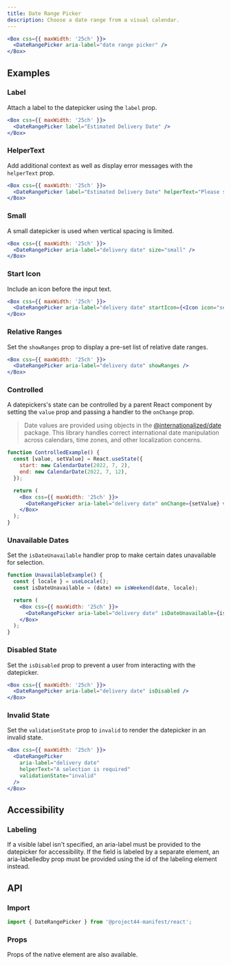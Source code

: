 ```yaml
---
title: Date Range Picker
description: Choose a date range from a visual calendar.
---
```


```jsx
<Box css={{ maxWidth: '25ch' }}>
  <DateRangePicker aria-label="date range picker" />
</Box>
```

## Examples

### Label

Attach a label to the datepicker using the `label` prop.

```jsx
<Box css={{ maxWidth: '25ch' }}>
  <DateRangePicker label="Estimated Delivery Date" />
</Box>
```

### HelperText

Add additional context as well as display error messages with the `helperText` prop.

```jsx
<Box css={{ maxWidth: '25ch' }}>
  <DateRangePicker label="Estimated Delivery Date" helperText="Please select a delivery date." />
</Box>
```

### Small

A small datepicker is used when vertical spacing is limited.

```jsx
<Box css={{ maxWidth: '25ch' }}>
  <DateRangePicker aria-label="delivery date" size="small" />
</Box>
```

### Start Icon

Include an icon before the input text.

```jsx
<Box css={{ maxWidth: '25ch' }}>
  <DateRangePicker aria-label="delivery date" startIcon={<Icon icon="search" />} />
</Box>
```

### Relative Ranges

Set the `showRanges` prop to display a pre-set list of relative date ranges.

```jsx
<Box css={{ maxWidth: '25ch' }}>
  <DateRangePicker aria-label="delivery date" showRanges />
</Box>
```

### Controlled

A datepickers's state can be controlled by a parent React component by setting the `value` prop and
passing a handler to the `onChange` prop.

> Date values are provided using objects in the
> [@internationalized/date](https://react-spectrum.adobe.com/internationalized/date) package. This
> library handles correct international date manipulation across calendars, time zones, and other
> localization concerns.

```jsx
function ControlledExample() {
  const [value, setValue] = React.useState({
    start: new CalendarDate(2022, 7, 2),
    end: new CalendarDate(2022, 7, 12),
  });

  return (
    <Box css={{ maxWidth: '25ch' }}>
      <DateRangePicker aria-label="delivery date" onChange={setValue} value={value} />
    </Box>
  );
}
```

### Unavailable Dates

Set the `isDateUnavailable` handler prop to make certain dates unavailable for selection.

```jsx
function UnavailableExample() {
  const { locale } = useLocale();
  const isDateUnavailable = (date) => isWeekend(date, locale);

  return (
    <Box css={{ maxWidth: '25ch' }}>
      <DateRangePicker aria-label="delivery date" isDateUnavailable={isDateUnavailable} />
    </Box>
  );
}
```

### Disabled State

Set the `isDisabled` prop to prevent a user from interacting with the datepicker.

```jsx
<Box css={{ maxWidth: '25ch' }}>
  <DateRangePicker aria-label="delivery date" isDisabled />
</Box>
```

### Invalid State

Set the `validationState` prop to `invalid` to render the datepicker in an invalid state.

```jsx
<Box css={{ maxWidth: '25ch' }}>
  <DateRangePicker
    aria-label="delivery date"
    helperText="A selection is required"
    validationState="invalid"
  />
</Box>
```

## Accessibility

### Labeling

If a visible label isn't specified, an aria-label must be provided to the datepicker for
accessibility. If the field is labeled by a separate element, an aria-labelledby prop must be
provided using the id of the labeling element instead.

## API

### Import

```js
import { DateRangePicker } from '@project44-manifest/react';
```

### Props

Props of the native element are also available.

<PropsTable of="DateRangePicker" />
